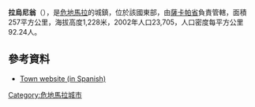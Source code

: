 '''拉烏尼翁'''（{{lang-es|La Unión}}），是[[危地馬拉|危地馬拉]]的城鎮，位於該國東部，由[[薩卡帕省|薩卡帕省]]負責管轄，面積257平方公里，海拔高度1,228米，2002年人口23,705，人口密度每平方公里92.24人。

==參考資料==
*[https://web.archive.org/web/20060312183716/http://www.inforpressca.com/launion/ Town website (in Spanish)]

{{coord|14|58|N|89|17|W|source:kolossus-itwiki|display=title}}

{{Guatemala-geo-stub}}
[[Category:危地馬拉城市|Category:危地馬拉城市]]